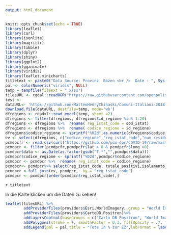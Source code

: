 ```yaml
---
output: html_document
---
```


```r
knitr::opts_chunk$set(echo = TRUE)
library(leaflet)
library(curl)
library(jsonlite)
library(magrittr)
library(tibble)
library(dplyr)
library(shiny)
library(ggplot2)
library(gganimate)
library(viridis)
library(leaflet.minicharts)
titletext <- paste0("Data Source: Provinz  Bozen <br />  Date : ", Sys.Date(), "<br /> Created with: R by J. Mayr")
pal <- colorNumeric("viridis", NULL)
temp = tempfile(fileext = ".xlsx")
tilesURL <- rgdal::readOGR("https://raw.githubusercontent.com/openpolis/geojson-italy/master/geojson/limits_IT_regions.geojson")
test <- 
dataURL<- 'https://github.com/MatteoHenryChinaski/Comuni-Italiani-2018-Sql-Json-excel/raw/master/italy_regions.xlsx'
download.file(dataURL, destfile=temp, mode='wb')
dfregions <- readxl::read_excel(temp, sheet =2)
dfregions <- filter(dfregions, dfregions$id_regione %in% 1:20)
dfregions <- dfregions %>%  rename( reg_istat_code = cod_istat)
dfregions <- dfregions %>%  rename( codice_regione = id_regione)
dfregions$codice_regione <- sprintf("%02d",as.numeric(dfregions$codice_regione))
ev <- select(dfregions, c("codice_regione","reg_istat_code","num_residenti","regione"))
pcmdpcfr <- read.csv(curl("https://github.com/pcm-dpc/COVID-19/raw/master/dati-regioni/dpc-covid19-ita-regioni-latest.csv"))
pcmdpcr <- filter(pcmdpcfr,pcmdpcfr$lat > 0 & pcmdpcfr$long >0)
pcmdpcr$data <- as.Date(as.factor(gsub("T.*","",pcmdpcr$data)))
pcmdpcr$codice_regione <- sprintf("%02d",pcmdpcr$codice_regione)
pcmdpcr <- pcmdpcr %>%  rename( reg_istat_code = codice_regione)
pcmdpcr<- pcmdpcr%>% select(reg_istat_code, totale_positivi,isolamento_domiciliare,variazione_totale_positivi,dimessi_guariti,deceduti)%>% group_by(reg_istat_code) %>% summarise_all(sum)
pcmdpcr <-full_join(ev, pcmdpcr,  by = "reg_istat_code")
pcmdpcr <- pcmdpcr[order(pcmdpcr$reg_istat_code),]
```
`r titletext`

In die Karte klicken um die Daten zu sehen! 
```r
leaflet(tilesURL) %>% 
        addProviderTiles(providers$Esri.WorldImagery, group = "World Imagery") %>%
        addProviderTiles(providers$CartoDB.Positron)%>%
        addLayersControl(baseGroups = c("Carto DB Positron", "World Imagery")) %>%
        addPolygons(stroke = F, smoothFactor = 0.1, fillOpacity = .7, fillColor = ~pal(pcmdpcr$deceduti/pcmdpcr$num_residenti*100),labelOptions = labelOptions(textsize = "15px",opacity = 0.7), label = lapply(paste0("<b>",pcmdpcr$regione,"</b> <br />  in Tote in %: ", formatC(pcmdpcr$deceduti/pcmdpcr$num_residenti*100, big.mark = ","),"<br />  Positive: ", formatC(pcmdpcr$totale_positivi, big.mark = ","),"<br /> Var Positive: ",  formatC(pcmdpcr$variazione_totale_positivi , big.mark = ","),"<br /> Gesundet: ",  formatC(pcmdpcr$dimessi_guariti, big.mark = ","),"<br /> Todesfälle: ",  formatC(pcmdpcr$deceduti , big.mark = ",")), htmltools::HTML)) %>%
        addLegend(pal = pal,title = "Tote in % zur EZ",labFormat = labelFormat(),na.label = "Keine Angabe",position = "bottomright", values = ~pcmdpcr$deceduti/pcmdpcr$num_residenti*100, opacity = .7)#%>% addControl(titletext, position = "topright", className="map-title")

```